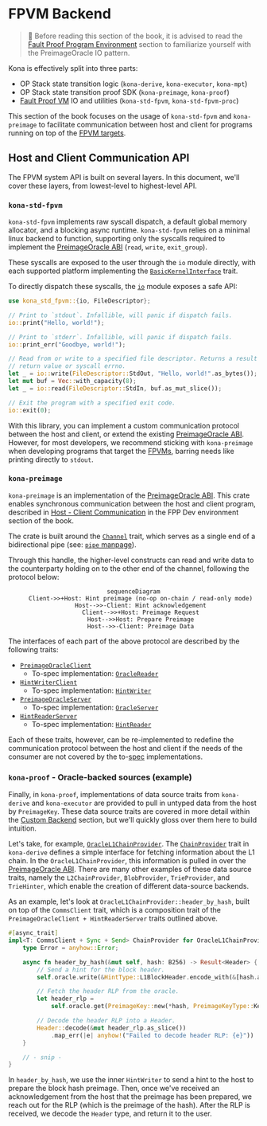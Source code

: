 # FPVM Backend

> 📖 Before reading this section of the book, it is advised to read the [Fault Proof Program Environment](/sdk/fpp-dev/env)
> section to familiarize yourself with the PreimageOracle IO pattern.

Kona is effectively split into three parts:

- OP Stack state transition logic (`kona-derive`, `kona-executor`, `kona-mpt`)
- OP Stack state transition proof SDK (`kona-preimage`, `kona-proof`)
- [Fault Proof VM](/glossary#fault-proof-vm) IO and utilities
  (`kona-std-fpvm`, `kona-std-fpvm-proc`)

This section of the book focuses on the usage of `kona-std-fpvm` and `kona-preimage` to facilitate communication between host and client
for programs running on top of the [FPVM targets](/sdk/fpp-dev/env).

## Host and Client Communication API

The FPVM system API is built on several layers. In this document, we'll cover these layers, from lowest-level to
highest-level API.

### `kona-std-fpvm`

`kona-std-fpvm` implements raw syscall dispatch, a default global memory allocator, and a blocking async runtime.
`kona-std-fpvm` relies on a minimal linux backend to function, supporting only the syscalls required to implement the
[PreimageOracle ABI][preimage-specs] (`read`, `write`, `exit_group`).

These syscalls are exposed to the user through the `io` module directly, with each supported platform implementing the
[`BasicKernelInterface`](https://docs.rs/kona-std-fpvm/latest/kona_std_fpvm/trait.BasicKernelInterface.html) trait.

To directly dispatch these syscalls, the [`io`](https://docs.rs/kona-std-fpvm/latest/kona_std_fpvm/io/index.html) module
exposes a safe API:

```rust
use kona_std_fpvm::{io, FileDescriptor};

// Print to `stdout`. Infallible, will panic if dispatch fails.
io::print("Hello, world!");

// Print to `stderr`. Infallible, will panic if dispatch fails.
io::print_err("Goodbye, world!");

// Read from or write to a specified file descriptor. Returns a result with the
// return value or syscall errno.
let _ = io::write(FileDescriptor::StdOut, "Hello, world!".as_bytes());
let mut buf = Vec::with_capacity(8);
let _ = io::read(FileDescriptor::StdIn, buf.as_mut_slice());

// Exit the program with a specified exit code.
io::exit(0);
```

With this library, you can implement a custom communication protocol between the host and client, or extend the existing
[PreimageOracle ABI][preimage-specs]. However, for most developers, we recommend sticking with `kona-preimage`
when developing programs that target the [FPVMs](/sdk/fpp-dev/env), barring needs like printing directly to
`stdout`.

### `kona-preimage`

`kona-preimage` is an implementation of the [PreimageOracle ABI][preimage-specs]. This crate enables synchronous
communication between the host and client program, described in
[Host - Client Communication](/sdk/fpp-dev/env#host---client-communication) in the FPP Dev environment section of the
book.

The crate is built around the [`Channel`](https://docs.rs/kona-preimage/latest/kona_preimage/trait.Channel.html) trait,
which serves as a single end of a bidirectional pipe (see: [`pipe` manpage](https://man7.org/linux/man-pages/man2/pipe.2.html)).

Through this handle, the higher-level constructs can read and write data to the counterparty holding on to the other end
of the channel, following the protocol below:

<center>

```mermaid
sequenceDiagram
    Client->>+Host: Hint preimage (no-op on-chain / read-only mode)
    Host-->>-Client: Hint acknowledgement
    Client-->>+Host: Preimage Request
    Host-->>Host: Prepare Preimage
    Host-->>-Client: Preimage Data
```

</center>

The interfaces of each part of the above protocol are described by the following traits:

- [`PreimageOracleClient`](https://docs.rs/kona-preimage/latest/kona_preimage/trait.PreimageOracleClient.html)
  - To-spec implementation: [`OracleReader`](https://docs.rs/kona-preimage/latest/kona_preimage/struct.OracleReader.html)
- [`HintWriterClient`](https://docs.rs/kona-preimage/latest/kona_preimage/trait.HintWriterClient.html)
  - To-spec implementation: [`HintWriter`](https://docs.rs/kona-preimage/latest/kona_preimage/struct.HintWriter.html)
- [`PreimageOracleServer`](https://docs.rs/kona-preimage/latest/kona_preimage/trait.PreimageOracleServer.html)
  - To-spec implementation: [`OracleServer`](https://docs.rs/kona-preimage/latest/kona_preimage/struct.OracleServer.html)
- [`HintReaderServer`](https://docs.rs/kona-preimage/latest/kona_preimage/trait.HintReaderServer.html)
  - To-spec implementation: [`HintReader`](https://docs.rs/kona-preimage/latest/kona_preimage/struct.HintReader.html)

Each of these traits, however, can be re-implemented to redefine the communication protocol between the host and client if the needs
of the consumer are not covered by the to-[spec][preimage-specs] implementations.

### `kona-proof` - Oracle-backed sources (example)

Finally, in `kona-proof`, implementations of data source traits from `kona-derive` and `kona-executor` are provided
to pull in untyped data from the host by `PreimageKey`. These data source traits are covered in more detail within
the [Custom Backend](/sdk/proof/custom-backend) section, but we'll quickly gloss over them here to build intuition.

Let's take, for example, [`OracleL1ChainProvider`](https://github.com/op-rs/kona/blob/40a8d7ec3def4a1eeb26492a1e4338d8b032e428/bin/client/src/l1/chain_provider.rs#L16-L23).
The [`ChainProvider`](https://docs.rs/kona-derive/latest/kona_derive/traits/trait.ChainProvider.html) trait in `kona-derive`
defines a simple interface for fetching information about the L1 chain. In the `OracleL1ChainProvider`, this information
is pulled in over the [PreimageOracle ABI][preimage-specs]. There are many other examples of these data source traits,
namely the `L2ChainProvider`, `BlobProvider`, `TrieProvider`, and `TrieHinter`, which enable the creation of different
data-source backends.

As an example, let's look at `OracleL1ChainProvider::header_by_hash`, built on top of the `CommsClient` trait, which
is a composition trait of the `PreimageOracleClient + HintReaderServer` traits outlined above.

```rust
#[async_trait]
impl<T: CommsClient + Sync + Send> ChainProvider for OracleL1ChainProvider<T> {
    type Error = anyhow::Error;

    async fn header_by_hash(&mut self, hash: B256) -> Result<Header> {
        // Send a hint for the block header.
        self.oracle.write(&HintType::L1BlockHeader.encode_with(&[hash.as_ref()])).await?;

        // Fetch the header RLP from the oracle.
        let header_rlp =
            self.oracle.get(PreimageKey::new(*hash, PreimageKeyType::Keccak256)).await?;

        // Decode the header RLP into a Header.
        Header::decode(&mut header_rlp.as_slice())
            .map_err(|e| anyhow!("Failed to decode header RLP: {e}"))
    }

    // - snip -
}
```

In `header_by_hash`, we use the inner `HintWriter` to send a hint to the host to prepare the block hash preimage.
Then, once we've received an acknowledgement from the host that the preimage has been prepared, we reach out for
the RLP (which is the preimage of the hash). After the RLP is received, we decode the `Header` type, and return
it to the user.

[op-stack]: https://github.com/ethereum-optimism/optimism
[op-program]: https://github.com/ethereum-optimism/optimism/tree/develop/op-program
[cannon]: https://github.com/ethereum-optimism/optimism/tree/develop/cannon
[cannon-rs]: https://github.com/op-rs/cannon-rs
[asterisc]: https://github.com/ethereum-optimism/asterisc
[fp-specs]: https://specs.optimism.io/experimental/fault-proof/index.html
[fpp-specs]: https://specs.optimism.io/experimental/fault-proof/index.html#fault-proof-program
[preimage-specs]: https://specs.optimism.io/experimental/fault-proof/index.html#pre-image-oracle
[cannon-specs]: https://specs.optimism.io/experimental/fault-proof/cannon-fault-proof-vm.html#cannon-fault-proof-virtual-machine
[l2-output-root]: https://specs.optimism.io/protocol/proposals.html#l2-output-commitment-construction
[op-succinct]: https://github.com/succinctlabs/op-succinct
[revm]: https://github.com/bluealloy/revm

[kona]: https://github.com/op-rs/kona
[issues]: https://github.com/op-rs/kona/issues
[new-issue]: https://github.com/op-rs/kona/issues/new
[contributing]: https://github.com/op-rs/kona/tree/main/CONTRIBUTING.md

[op-labs]: https://github.com/ethereum-optimism
[bad-boi-labs]: https://github.com/BadBoiLabs
